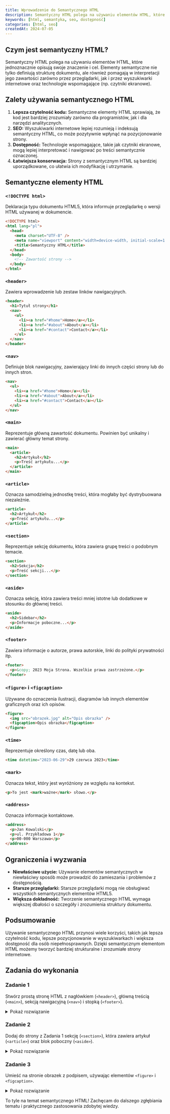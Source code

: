 ```yaml
---
title: Wprowadzenie do Semantycznego HTML
description: Semantyczny HTML polega na używaniu elementów HTML, które jednoznacznie opisują swoje znaczenie i cel. Elementy semantyczne nie tylko definiują strukturę dokumentu, ale również pomagają w interpretacji jego zawartości zarówno przez przeglądarki, jak i przez wyszukiwarki internetowe oraz technologie wspomagające (np. czytniki ekranowe).
keywords: [html, semantyka, seo, dostępność]
categories: [html, seo]
createdAt: 2024-07-05
---
```


## Czym jest semantyczny HTML?

Semantyczny HTML polega na używaniu elementów HTML, które jednoznacznie opisują swoje znaczenie i cel. Elementy semantyczne nie tylko definiują strukturę dokumentu, ale również pomagają w interpretacji jego zawartości zarówno przez przeglądarki, jak i przez wyszukiwarki internetowe oraz technologie wspomagające (np. czytniki ekranowe).

## Zalety używania semantycznego HTML

1. **Lepsza czytelność kodu:** Semantyczne elementy HTML sprawiają, że kod jest bardziej zrozumiały zarówno dla programistów, jak i dla narzędzi analitycznych.
2. **SEO:** Wyszukiwarki internetowe lepiej rozumieją i indeksują semantyczny HTML, co może pozytywnie wpłynąć na pozycjonowanie strony.
3. **Dostępność:** Technologie wspomagające, takie jak czytniki ekranowe, mogą lepiej interpretować i nawigować po treści semantycznie oznaczonej.
4. **Łatwiejsza konserwacja:** Strony z semantycznym HTML są bardziej uporządkowane, co ułatwia ich modyfikację i utrzymanie.

## Semantyczne elementy HTML

### `<!DOCTYPE html>`

Deklaracja typu dokumentu HTML5, która informuje przeglądarkę o wersji HTML używanej w dokumencie.

```html
<!DOCTYPE html>
<html lang="pl">
  <head>
    <meta charset="UTF-8" />
    <meta name="viewport" content="width=device-width, initial-scale=1.0" />
    <title>Semantyczny HTML</title>
  </head>
  <body>
    <!-- Zawartość strony -->
  </body>
</html>
```

### `<header>`

Zawiera wprowadzenie lub zestaw linków nawigacyjnych.

```html
<header>
  <h1>Tytuł strony</h1>
  <nav>
    <ul>
      <li><a href="#home">Home</a></li>
      <li><a href="#about">About</a></li>
      <li><a href="#contact">Contact</a></li>
    </ul>
  </nav>
</header>
```

### `<nav>`

Definiuje blok nawigacyjny, zawierający linki do innych części strony lub do innych stron.

```html
<nav>
  <ul>
    <li><a href="#home">Home</a></li>
    <li><a href="#about">About</a></li>
    <li><a href="#contact">Contact</a></li>
  </ul>
</nav>
```

### `<main>`

Reprezentuje główną zawartość dokumentu. Powinien być unikalny i zawierać główny temat strony.

```html
<main>
  <article>
    <h2>Artykuł</h2>
    <p>Treść artykułu...</p>
  </article>
</main>
```

### `<article>`

Oznacza samodzielną jednostkę treści, która mogłaby być dystrybuowana niezależnie.

```html
<article>
  <h2>Artykuł</h2>
  <p>Treść artykułu...</p>
</article>
```

### `<section>`

Reprezentuje sekcję dokumentu, która zawiera grupę treści o podobnym temacie.

```html
<section>
  <h2>Sekcja</h2>
  <p>Treść sekcji...</p>
</section>
```

### `<aside>`

Oznacza sekcję, która zawiera treści mniej istotne lub dodatkowe w stosunku do głównej treści.

```html
<aside>
  <h2>Sidebar</h2>
  <p>Informacje poboczne...</p>
</aside>
```

### `<footer>`

Zawiera informacje o autorze, prawa autorskie, linki do polityki prywatności itp.

```html
<footer>
  <p>&copy; 2023 Moja Strona. Wszelkie prawa zastrzeżone.</p>
</footer>
```

### `<figure>` i `<figcaption>`

Używane do oznaczenia ilustracji, diagramów lub innych elementów graficznych oraz ich opisów.

```html
<figure>
  <img src="obrazek.jpg" alt="Opis obrazka" />
  <figcaption>Opis obrazka</figcaption>
</figure>
```

### `<time>`

Reprezentuje określony czas, datę lub oba.

```html
<time datetime="2023-06-29">29 czerwca 2023</time>
```

### `<mark>`

Oznacza tekst, który jest wyróżniony ze względu na kontekst.

```html
<p>To jest <mark>ważne</mark> słowo.</p>
```

### `<address>`

Oznacza informacje kontaktowe.

```html
<address>
  <p>Jan Kowalski</p>
  <p>ul. Przykładowa 1</p>
  <p>00-000 Warszawa</p>
</address>
```

## Ograniczenia i wyzwania

- **Niewłaściwe użycie:** Używanie elementów semantycznych w niewłaściwy sposób może prowadzić do zamieszania i problemów z dostępnością.
- **Starsze przeglądarki:** Starsze przeglądarki mogą nie obsługiwać wszystkich semantycznych elementów HTML5.
- **Większa dokładność:** Tworzenie semantycznego HTML wymaga większej dbałości o szczegóły i zrozumienia struktury dokumentu.

## Podsumowanie

Używanie semantycznego HTML przynosi wiele korzyści, takich jak lepsza czytelność kodu, lepsze pozycjonowanie w wyszukiwarkach i większa dostępność dla osób niepełnosprawnych. Dzięki semantycznym elementom HTML możemy tworzyć bardziej strukturalne i zrozumiałe strony internetowe.

## Zadania do wykonania

### Zadanie 1

Stwórz prostą stronę HTML z nagłówkiem (`<header>`), główną treścią (`<main>`), sekcją nawigacyjną (`<nav>`) i stopką (`<footer>`).

<details>
  <summary>
    <span>Pokaż rozwiązanie</span>
  </summary>

```html
<!DOCTYPE html>
<html lang="pl">
  <head>
    <meta charset="UTF-8" />
    <meta name="viewport" content="width=device-width, initial-scale=1.0" />
    <title>Zadanie 1</title>
  </head>
  <body>
    <header>
      <h1>Moja Strona</h1>
    </header>
    <nav>
      <ul>
        <li><a href="#home">Home</a></li>
        <li><a href="#about">About</a></li>
        <li><a href="#contact">Contact</a></li>
      </ul>
    </nav>
    <main>
      <p>Główna treść strony...</p>
    </main>
    <footer>
      <p>&copy; 2023 Moja Strona. Wszelkie prawa zastrzeżone.</p>
    </footer>
  </body>
</html>
```

</details>

### Zadanie 2

Dodaj do strony z Zadania 1 sekcję (`<section>`), która zawiera artykuł (`<article>`) oraz blok poboczny (`<aside>`).

<details>
  <summary>
    <span>Pokaż rozwiązanie</span>
  </summary>

```html
<!DOCTYPE html>
<html lang="pl">
  <head>
    <meta charset="UTF-8" />
    <meta name="viewport" content="width=device-width, initial-scale=1.0" />
    <title>Zadanie 2</title>
  </head>
  <body>
    <header>
      <h1>Moja Strona</h1>
    </header>
    <nav>
      <ul>
        <li><a href="#home">Home</a></li>
        <li><a href="#about">About</a></li>
        <li><a href="#contact">Contact</a></li>
      </ul>
    </nav>
    <main>
      <section>
        <article>
          <h2>Artykuł</h2>
          <p>Treść artykułu...</p>
        </article>
        <aside>
          <h2>Blok poboczny</h2>
          <p>Informacje poboczne...</p>
        </aside>
      </section>
    </main>
    <footer>
      <p>&copy; 2023 Moja Strona. Wszelkie prawa zastrzeżone.</p>
    </footer>
  </body>
</html>
```

</details>

### Zadanie 3

Umieść na stronie obrazek z podpisem, używając elementów `<figure>` i `<figcaption>`.

<details>
  <summary>
    <span>Pokaż rozwiązanie</span>
  </summary>

```html
<!DOCTYPE html>
<html lang="pl">
  <head>
    <meta charset="UTF-8" />
    <meta name="viewport" content="width=device-width, initial-scale=1.0" />
    <title>Zadanie 3</title>
  </head>
  <body>
    <header>
      <h1>Moja Strona</h1>
    </header>
    <nav>
      <ul>
        <li><a href="#home">Home</a></li>
        <li><a href="#about">About</a></li>
        <li><a href="#contact">Contact</a></li>
      </ul>
    </nav>
    <main>
      <section>
        <article>
          <h2>Artykuł</h2>
          <p>Treść artykułu...</p>
        </article>
        <aside>
          <h2>Blok poboczny</h2>
          <p>Informacje poboczne...</p>
        </aside>
        <figure>
          <img src="obrazek.jpg" alt="Opis obrazka" />
          <figcaption>Opis obrazka</figcaption>
        </figure>
      </section>
    </main>
    <footer>
      <p>&copy; 2023 Moja Strona. Wszelkie prawa zastrzeżone.</p>
    </footer>
  </body>
</html>
```

</details>

To tyle na temat semantycznego HTML! Zachęcam do dalszego zgłębiania tematu i praktycznego zastosowania zdobytej wiedzy.
